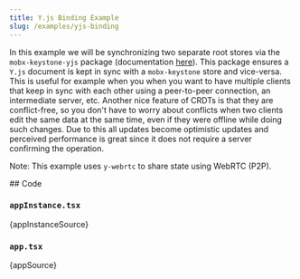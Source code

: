 ```yaml
---
title: Y.js Binding Example
slug: /examples/yjs-binding
---
```




In this example we will be synchronizing two separate root stores via the `mobx-keystone-yjs` package (documentation [here](../../integrations/yjsBinding.mdx)). This package ensures a `Y.js` document is kept in sync with a `mobx-keystone` store and vice-versa. This is useful for example when you when you want to have multiple clients that keep in sync with each other using a peer-to-peer connection, an intermediate server, etc. Another nice feature of CRDTs is that they are conflict-free, so you don't have to worry about conflicts when two clients edit the same data at the same time, even if they were offline while doing such changes. Due to this all updates become optimistic updates and perceived performance is great since it does not require a server confirming the operation.

Note: This example uses `y-webrtc` to share state using WebRTC (P2P).

<div style={{ display: "flex" }}>
  <IframeResizer license="GPLv3" src="/example-apps/yjs-binding" style={{ flex: "0 0 50%" }} />
  <IframeResizer license="GPLv3" src="/example-apps/yjs-binding" style={{ flex: "0 0 50%" }} />
</div>
## Code

### `appInstance.tsx`

<CodeBlock className="language-tsx" title="examples/clientServer/appInstance.tsx">
  {appInstanceSource}
</CodeBlock>

### `app.tsx`

<CodeBlock className="language-tsx" title="examples/clientServer/app.tsx">
  {appSource}
</CodeBlock>
